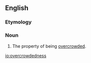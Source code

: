 ==English==

===Etymology===
{{suffix|overcrowded|ness}}

===Noun===
{{en-noun|-}}

# The property of being [[overcrowded]].

[[io:overcrowdedness]]